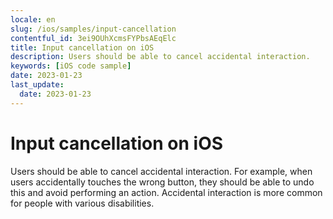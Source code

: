 ```yaml
---
locale: en
slug: /ios/samples/input-cancellation
contentful_id: 3ei9OUhXcmsFYPbsAEqElc
title: Input cancellation on iOS
description: Users should be able to cancel accidental interaction.
keywords: [iOS code sample]
date: 2023-01-23
last_update:
  date: 2023-01-23
---
```


# Input cancellation on iOS

Users should be able to cancel accidental interaction. For example, when users accidentally touches the wrong button, they should be able to undo this and avoid performing an action. Accidental interaction is more common for people with various disabilities.

<CodeSample id="input-cancellation" locale="en" platform="ios"/>
